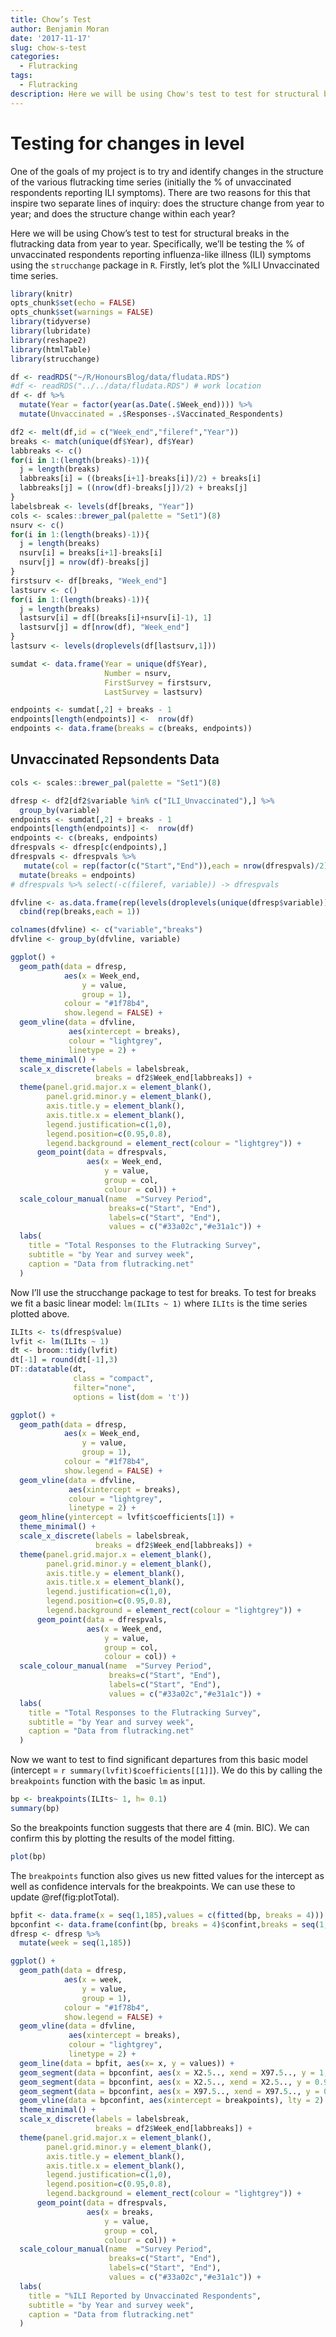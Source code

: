 ```yaml
---
title: Chow’s Test 
author: Benjamin Moran
date: '2017-11-17'
slug: chow-s-test
categories:
  - Flutracking
tags: 
  - Flutracking
description: Here we will be using Chow's test to test for structural breaks in the flutracking data from year to year. Specifically, we'll be testing the % of unvaccinated respondents reporting influenza-like illness (ILI) symptoms using the `strucchange` package in `R`.
---
```

# Testing for changes in level

One of the goals of my project is to try and identify changes in the structure of the various flutracking time series (initially the % of unvaccinated respondents reporting ILI symptoms). There are two reasons for this that inspire two separate lines of inquiry: does the structure change from year to year; and does the structure change within each year?

Here we will be using Chow's test to test for structural breaks in the flutracking data from year to year. Specifically, we'll be testing the % of unvaccinated respondents reporting influenza-like illness (ILI) symptoms using the `strucchange` package in `R`. Firstly, let's plot the %ILI Unvaccinated time series.

```r
library(knitr)
opts_chunk$set(echo = FALSE)
opts_chunk$set(warnings = FALSE)
library(tidyverse)
library(lubridate)
library(reshape2)
library(htmlTable)
library(strucchange)
```

```r
df <- readRDS("~/R/HonoursBlog/data/fludata.RDS")
#df <- readRDS("../../data/fludata.RDS") # work location
df <- df %>%
  mutate(Year = factor(year(as.Date(.$Week_end)))) %>%
  mutate(Unvaccinated = .$Responses-.$Vaccinated_Respondents)

df2 <- melt(df,id = c("Week_end","fileref","Year"))
breaks <- match(unique(df$Year), df$Year)
labbreaks <- c()
for(i in 1:(length(breaks)-1)){
  j = length(breaks)
  labbreaks[i] = ((breaks[i+1]-breaks[i])/2) + breaks[i]
  labbreaks[j] = ((nrow(df)-breaks[j])/2) + breaks[j]
}
labelsbreak <- levels(df[breaks, "Year"])
cols <- scales::brewer_pal(palette = "Set1")(8)
nsurv <- c()
for(i in 1:(length(breaks)-1)){
  j = length(breaks)
  nsurv[i] = breaks[i+1]-breaks[i]
  nsurv[j] = nrow(df)-breaks[j]
}
firstsurv <- df[breaks, "Week_end"]
lastsurv <- c()
for(i in 1:(length(breaks)-1)){
  j = length(breaks)
  lastsurv[i] = df[(breaks[i]+nsurv[i]-1), 1]
  lastsurv[j] = df[nrow(df), "Week_end"]
}
lastsurv <- levels(droplevels(df[lastsurv,1]))

sumdat <- data.frame(Year = unique(df$Year),
                     Number = nsurv,
                     FirstSurvey = firstsurv,
                     LastSurvey = lastsurv)

endpoints <- sumdat[,2] + breaks - 1
endpoints[length(endpoints)] <-  nrow(df)
endpoints <- data.frame(breaks = c(breaks, endpoints))

```

## Unvaccinated Repsondents Data

```r
cols <- scales::brewer_pal(palette = "Set1")(8)

dfresp <- df2[df2$variable %in% c("ILI_Unvaccinated"),] %>%
  group_by(variable) 
endpoints <- sumdat[,2] + breaks - 1
endpoints[length(endpoints)] <-  nrow(df)
endpoints <- c(breaks, endpoints)
dfrespvals <- dfresp[c(endpoints),]
dfrespvals <- dfrespvals %>%
   mutate(col = rep(factor(c("Start","End")),each = nrow(dfrespvals)/2)) %>%
  mutate(breaks = endpoints)
# dfrespvals %>% select(-c(fileref, variable)) -> dfrespvals

dfvline <- as.data.frame(rep(levels(droplevels(unique(dfresp$variable))),length(breaks))) %>%
  cbind(rep(breaks,each = 1))

colnames(dfvline) <- c("variable","breaks")
dfvline <- group_by(dfvline, variable)
```

```r
ggplot() + 
  geom_path(data = dfresp,
            aes(x = Week_end,
                y = value,
                group = 1),
            colour = "#1f78b4",
            show.legend = FALSE) +
  geom_vline(data = dfvline,
             aes(xintercept = breaks), 
             colour = "lightgrey", 
             linetype = 2) +
  theme_minimal() +
  scale_x_discrete(labels = labelsbreak, 
                   breaks = df2$Week_end[labbreaks]) +
  theme(panel.grid.major.x = element_blank(),
        panel.grid.minor.y = element_blank(),
        axis.title.y = element_blank(),
        axis.title.x = element_blank(),
        legend.justification=c(1,0), 
        legend.position=c(0.95,0.8),
        legend.background = element_rect(colour = "lightgrey")) +
      geom_point(data = dfrespvals,
                 aes(x = Week_end,
                     y = value,
                     group = col,
                     colour = col)) + 
  scale_colour_manual(name  ="Survey Period",
                      breaks=c("Start", "End"),
                      labels=c("Start", "End"),
                      values = c("#33a02c","#e31a1c")) +
  labs(
    title = "Total Responses to the Flutracking Survey",
    subtitle = "by Year and survey week",
    caption = "Data from flutracking.net"
  ) 

```

Now I'll use the strucchange package to test for breaks. To test for breaks we fit a basic linear model: `lm(ILIts ~ 1)` where `ILIts` is the time series plotted above.

```r
ILIts <- ts(dfresp$value)
lvfit <- lm(ILIts ~ 1)
dt <- broom::tidy(lvfit)
dt[-1] = round(dt[-1],3)
DT::datatable(dt,
              class = "compact",
              filter="none", 
              options = list(dom = 't'))
```

```r
ggplot() + 
  geom_path(data = dfresp,
            aes(x = Week_end,
                y = value,
                group = 1),
            colour = "#1f78b4",
            show.legend = FALSE) +
  geom_vline(data = dfvline,
             aes(xintercept = breaks), 
             colour = "lightgrey", 
             linetype = 2) +
  geom_hline(yintercept = lvfit$coefficients[1]) +
  theme_minimal() +
  scale_x_discrete(labels = labelsbreak, 
                   breaks = df2$Week_end[labbreaks]) +
  theme(panel.grid.major.x = element_blank(),
        panel.grid.minor.y = element_blank(),
        axis.title.y = element_blank(),
        axis.title.x = element_blank(),
        legend.justification=c(1,0), 
        legend.position=c(0.95,0.8),
        legend.background = element_rect(colour = "lightgrey")) +
      geom_point(data = dfrespvals,
                 aes(x = Week_end,
                     y = value,
                     group = col,
                     colour = col)) + 
  scale_colour_manual(name  ="Survey Period",
                      breaks=c("Start", "End"),
                      labels=c("Start", "End"),
                      values = c("#33a02c","#e31a1c")) +
  labs(
    title = "Total Responses to the Flutracking Survey",
    subtitle = "by Year and survey week",
    caption = "Data from flutracking.net"
  ) 
```

Now we want to test to find significant departures from this basic model (intercept = `r summary(lvfit)$coefficients[[1]]`). We do this by calling the  `breakpoints` function with the basic `lm` as input.

```r
bp <- breakpoints(ILIts~ 1, h= 0.1)
summary(bp)
```

So the breakpoints function suggests that there are 4 (min. BIC). We can confirm this by plotting the results of the model fitting.

```r
plot(bp)
```

The `breakpoints` function also gives us new fitted values for the intercept as well as confidence intervals for the breakpoints. We can use these to update \@ref(fig:plotTotal).

```r
bpfit <- data.frame(x = seq(1,185),values = c(fitted(bp, breaks = 4)))
bpconfint <- data.frame(confint(bp, breaks = 4)$confint,breaks = seq(1,4))
dfresp <- dfresp %>%
  mutate(week = seq(1,185))

ggplot() + 
  geom_path(data = dfresp,
            aes(x = week,
                y = value,
                group = 1),
            colour = "#1f78b4",
            show.legend = FALSE) +
  geom_vline(data = dfvline,
             aes(xintercept = breaks), 
             colour = "lightgrey", 
             linetype = 2) +
  geom_line(data = bpfit, aes(x= x, y = values)) +
  geom_segment(data = bpconfint, aes(x = X2.5.., xend = X97.5.., y = 1, yend = 1)) +
  geom_segment(data = bpconfint, aes(x = X2.5.., xend = X2.5.., y = 0.95, yend = 1.05)) +
  geom_segment(data = bpconfint, aes(x = X97.5.., xend = X97.5.., y = 0.95, yend = 1.05)) +
  geom_vline(data = bpconfint, aes(xintercept = breakpoints), lty = 2) +
  theme_minimal() +
  scale_x_discrete(labels = labelsbreak, 
                   breaks = df2$Week_end[labbreaks]) +
  theme(panel.grid.major.x = element_blank(),
        panel.grid.minor.y = element_blank(),
        axis.title.y = element_blank(),
        axis.title.x = element_blank(),
        legend.justification=c(1,0), 
        legend.position=c(0.95,0.8),
        legend.background = element_rect(colour = "lightgrey")) +
      geom_point(data = dfrespvals,
                 aes(x = breaks,
                     y = value,
                     group = col,
                     colour = col)) + 
  scale_colour_manual(name  ="Survey Period",
                      breaks=c("Start", "End"),
                      labels=c("Start", "End"),
                      values = c("#33a02c","#e31a1c")) +
  labs(
    title = "%ILI Reported by Unvaccinated Respondents",
    subtitle = "by Year and survey week",
    caption = "Data from flutracking.net"
  ) 

```

<!-- Here is the same data faceted by Year. -->

<!-- ```{r dataByYear, include=FALSE} -->
<!-- dfresp2 <- dfresp %>% -->
<!--   mutate(week = rep(NA,nrow(dfresp))) -->
<!-- dfresp2$week[[1]] = 1 -->

<!-- for(i in 2:nrow(dfresp2)){ -->
<!--   if(dfresp2$Year[[i-1]] == dfresp2$Year[[i]]){ -->
<!--     dfresp2$week[[i]] = dfresp2$week[[i-1]] + 1 -->
<!--   } else { -->
<!--     dfresp2$week[[i]] = 1 -->
<!--   } -->
<!-- } -->

<!-- dfresp2$week <- factor(dfresp2$week) -->
<!-- ``` -->


<!-- ```{r plotByYear} -->
<!-- ggplot() +  -->
<!--   geom_path(data = dfresp2, -->
<!--             aes(x = week, -->
<!--                 y = value, -->
<!--                 group = 1), -->
<!--             colour = "#1f78b4", -->
<!--             show.legend = FALSE) + -->
<!--   theme_minimal() + -->
<!--   facet_wrap(~Year,  -->
<!--              ncol = 3, -->
<!--              scales = "free_x") + -->
<!--   # scale_x_discrete(labels = labelsbreak,  -->
<!--                    # breaks = df2$Week_end[labbreaks]) + -->
<!--   theme(panel.grid.major.x = element_blank(), -->
<!--         panel.grid.minor.y = element_blank(), -->
<!--         axis.title.y = element_blank(), -->
<!--         axis.title.x = element_blank(), -->
<!--         axis.text.x = element_text(colour = "darkgrey"), -->
<!--         axis.ticks.x = element_line(colour = "grey"), -->
<!--         legend.justification=c(1,0),  -->
<!--         legend.position=c(0.95,0.8), -->
<!--         legend.background = element_rect(colour = "lightgrey")) + -->
<!--   labs( -->
<!--     title = "% ILI reported by Unvaccinated Respondents", -->
<!--     subtitle = "by Year and Survey Week", -->
<!--     caption = "Data from flutracking.net" -->
<!--   )  -->
<!-- ``` -->

<!-- Now I'll use the `breakpoints` function on data for each year individually. -->

<!-- ```{r} -->
<!-- # rm(bp) -->
<!-- # years <- unique(dfresp2$Year) -->
<!-- # for(i in 1:length(years)){ -->
<!-- #   x = years[i] -->
<!-- #   data = subset(dfresp2, Year == x) -->
<!-- #   assign(levels(years)[i], data) -->
<!-- # } -->

<!-- years <- unique(dfresp2$Year) -->
<!-- bpdata <- data.frame(Year = NA, bp1 = NA, bp2 = NA) -->
<!-- par(mfrow = c(3,3)) -->
<!-- for(i in 1:length(years)){ -->
<!-- x = subset(dfresp2, Year == years[i]) -->
<!-- data = breakpoints(x$value~1, h = 0.2) -->
<!-- bpdata[i,1] = levels(years)[i] -->
<!-- bpdata[i,2] = data$breakpoints[1] -->
<!-- bpdata[i,3] = data$breakpoints[2] -->
<!-- sumdata = summary(data)[["RSS"]][2,] -->
<!-- breaknum = as.integer(which(sumdata==min(sumdata))) -->
<!-- minBIC = round(min(summary(data)[["RSS"]][2,]),2) -->
<!-- plot(data, main = paste("Year:", years[i]),sub = paste0("min(BIC): ",minBIC), xlab = paste("Number of breakpoints", breaknum)) -->
<!-- } -->


<!-- ``` -->

<!-- ```{r plotByYear2} -->
<!-- ggplot() +  -->
<!--   geom_path(data = dfresp2, -->
<!--             aes(x = week, -->
<!--                 y = value, -->
<!--                 group = 1), -->
<!--             colour = "#1f78b4", -->
<!--             show.legend = FALSE) + -->
<!--   theme_minimal() + -->
<!--   facet_wrap(~Year,  -->
<!--              ncol = 3, -->
<!--              scales = "free_x") + -->
<!--   geom_vline(data = bpdata, aes(xintercept = bp1),  lty = 2, colour = "grey") + -->
<!--   geom_vline(data = bpdata, aes(xintercept = bp2),  lty = 2, colour = "grey") + -->
<!--   # scale_x_discrete(labels = labelsbreak,  -->
<!--                    # breaks = df2$Week_end[labbreaks]) + -->
<!--   theme(panel.grid.major.x = element_blank(), -->
<!--         panel.grid.minor.y = element_blank(), -->
<!--         axis.title.y = element_blank(), -->
<!--         axis.title.x = element_blank(), -->
<!--         axis.text.x = element_text(colour = "darkgrey"), -->
<!--         axis.ticks.x = element_line(colour = "grey"), -->
<!--         legend.justification=c(1,0),  -->
<!--         legend.position=c(0.95,0.8), -->
<!--         legend.background = element_rect(colour = "lightgrey")) + -->
<!--   labs( -->
<!--     title = "% ILI reported by Unvaccinated Respondents", -->
<!--     subtitle = "by Year and Survey Week", -->
<!--     caption = "Data from flutracking.net" -->
<!--   )  -->
<!-- ``` -->

